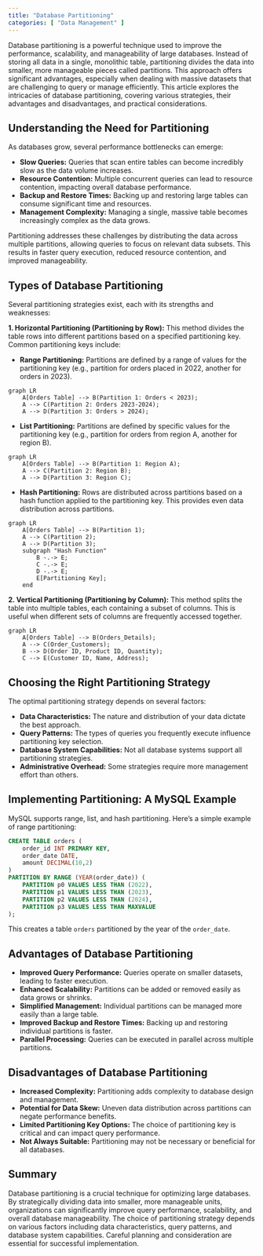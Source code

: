 ```yaml
---
title: "Database Partitioning"
categories: [ "Data Management" ]
---
```



Database partitioning is a powerful technique used to improve the performance, scalability, and manageability of large databases.  Instead of storing all data in a single, monolithic table, partitioning divides the data into smaller, more manageable pieces called partitions.  This approach offers significant advantages, especially when dealing with massive datasets that are challenging to query or manage efficiently.  This article explores the intricacies of database partitioning, covering various strategies, their advantages and disadvantages, and practical considerations.

## Understanding the Need for Partitioning

As databases grow, several performance bottlenecks can emerge:

* **Slow Queries:**  Queries that scan entire tables can become incredibly slow as the data volume increases.
* **Resource Contention:** Multiple concurrent queries can lead to resource contention, impacting overall database performance.
* **Backup and Restore Times:** Backing up and restoring large tables can consume significant time and resources.
* **Management Complexity:** Managing a single, massive table becomes increasingly complex as the data grows.

Partitioning addresses these challenges by distributing the data across multiple partitions, allowing queries to focus on relevant data subsets. This results in faster query execution, reduced resource contention, and improved manageability.


## Types of Database Partitioning

Several partitioning strategies exist, each with its strengths and weaknesses:

**1. Horizontal Partitioning (Partitioning by Row):** This method divides the table rows into different partitions based on a specified partitioning key.  Common partitioning keys include:

* **Range Partitioning:** Partitions are defined by a range of values for the partitioning key (e.g., partition for orders placed in 2022, another for orders in 2023).

```mermaid
graph LR
    A[Orders Table] --> B(Partition 1: Orders < 2023);
    A --> C(Partition 2: Orders 2023-2024);
    A --> D(Partition 3: Orders > 2024);
```

* **List Partitioning:** Partitions are defined by specific values for the partitioning key (e.g., partition for orders from region A, another for region B).

```mermaid
graph LR
    A[Orders Table] --> B(Partition 1: Region A);
    A --> C(Partition 2: Region B);
    A --> D(Partition 3: Region C);
```

* **Hash Partitioning:** Rows are distributed across partitions based on a hash function applied to the partitioning key.  This provides even data distribution across partitions.

```mermaid
graph LR
    A[Orders Table] --> B(Partition 1);
    A --> C(Partition 2);
    A --> D(Partition 3);
    subgraph "Hash Function"
        B -.-> E;
        C -.-> E;
        D -.-> E;
        E[Partitioning Key];
    end
```

**2. Vertical Partitioning (Partitioning by Column):** This method splits the table into multiple tables, each containing a subset of columns.  This is useful when different sets of columns are frequently accessed together.

```mermaid
graph LR
    A[Orders Table] --> B(Orders_Details);
    A --> C(Order_Customers);
    B --> D(Order ID, Product ID, Quantity);
    C --> E(Customer ID, Name, Address);
```

## Choosing the Right Partitioning Strategy

The optimal partitioning strategy depends on several factors:

* **Data Characteristics:**  The nature and distribution of your data dictate the best approach.
* **Query Patterns:**  The types of queries you frequently execute influence partitioning key selection.
* **Database System Capabilities:**  Not all database systems support all partitioning strategies.
* **Administrative Overhead:**  Some strategies require more management effort than others.


## Implementing Partitioning: A MySQL Example

MySQL supports range, list, and hash partitioning. Here’s a simple example of range partitioning:

```sql
CREATE TABLE orders (
    order_id INT PRIMARY KEY,
    order_date DATE,
    amount DECIMAL(10,2)
)
PARTITION BY RANGE (YEAR(order_date)) (
    PARTITION p0 VALUES LESS THAN (2022),
    PARTITION p1 VALUES LESS THAN (2023),
    PARTITION p2 VALUES LESS THAN (2024),
    PARTITION p3 VALUES LESS THAN MAXVALUE
);
```

This creates a table `orders` partitioned by the year of the `order_date`.


## Advantages of Database Partitioning

* **Improved Query Performance:** Queries operate on smaller datasets, leading to faster execution.
* **Enhanced Scalability:** Partitions can be added or removed easily as data grows or shrinks.
* **Simplified Management:**  Individual partitions can be managed more easily than a large table.
* **Improved Backup and Restore Times:**  Backing up and restoring individual partitions is faster.
* **Parallel Processing:** Queries can be executed in parallel across multiple partitions.


## Disadvantages of Database Partitioning

* **Increased Complexity:** Partitioning adds complexity to database design and management.
* **Potential for Data Skew:** Uneven data distribution across partitions can negate performance benefits.
* **Limited Partitioning Key Options:** The choice of partitioning key is critical and can impact query performance.
* **Not Always Suitable:** Partitioning may not be necessary or beneficial for all databases.


## Summary

Database partitioning is a crucial technique for optimizing large databases. By strategically dividing data into smaller, more manageable units, organizations can significantly improve query performance, scalability, and overall database manageability. The choice of partitioning strategy depends on various factors including data characteristics, query patterns, and database system capabilities.  Careful planning and consideration are essential for successful implementation.

